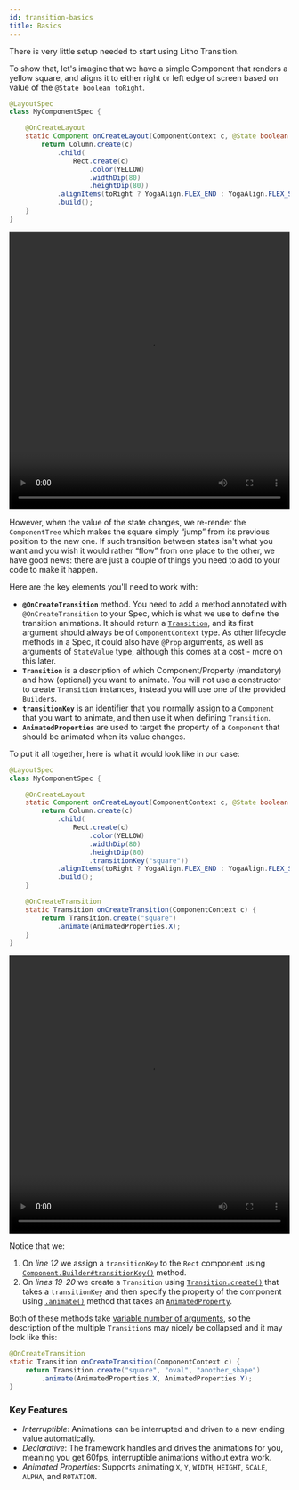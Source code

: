 ```yaml
---
id: transition-basics
title: Basics
---
```


There is very little setup needed to start using Litho Transition.

To show that, let's imagine that we have a simple Component that renders a yellow square, and aligns it to either right or left edge of screen based on value of the `@State boolean toRight`.

```java
@LayoutSpec
class MyComponentSpec {

    @OnCreateLayout
    static Component onCreateLayout(ComponentContext c, @State boolean toRight) {
        return Column.create(c)
            .child(
                Rect.create(c)
                    .color(YELLOW)
                    .widthDip(80)
                    .heightDip(80))
            .alignItems(toRight ? YogaAlign.FLEX_END : YogaAlign.FLEX_START)
            .build();
    }
}
```

<video loop="true" autoplay="true" class="video" width="100%" height="500px">
  <source type="video/webm" src={useBaseUrl("/static/videos/transitions/basics1.webm")}></source>
  <p>Your browser does not support the video element.</p>
</video>

However, when the value of the state changes, we re-render the `ComponentTree` which makes the square simply “jump” from its previous position to the new one. If such transition between states isn't what you want and you wish it would rather “flow” from one place to the other, we have good news: there are just a couple of things you need to add to your code to make it happen.

Here are the key elements you'll need to work with:

* **`@OnCreateTransition`** method. You need to add a method annotated with `@OnCreateTransition` to your Spec, which is what we use to define the transition animations. It should return a [`Transition`](/javadoc/com/facebook/litho/Transition.html), and its first argument should always be of `ComponentContext` type. As other lifecycle methods in a Spec, it could also have `@Prop` arguments, as well as arguments of `StateValue` type, although this comes at a cost - more on this later.
* **`Transition`** is a description of which Component/Property (mandatory) and how (optional) you want to animate. You will not use a constructor to create `Transition` instances, instead you will use one of the provided `Builder`s.
* **`transitionKey`** is an identifier that you normally assign to a `Component` that you want to animate, and then use it when defining `Transition`.
* **`AnimatedProperties`** are used to target the property of a `Component` that should be animated when its value changes.

To put it all together, here is what it would look like in our case:

```java
@LayoutSpec
class MyComponentSpec {

    @OnCreateLayout
    static Component onCreateLayout(ComponentContext c, @State boolean toRight) {
        return Column.create(c)
            .child(
                Rect.create(c)
                    .color(YELLOW)
                    .widthDip(80)
                    .heightDip(80)
                    .transitionKey("square"))
            .alignItems(toRight ? YogaAlign.FLEX_END : YogaAlign.FLEX_START)
            .build();
    }

    @OnCreateTransition
    static Transition onCreateTransition(ComponentContext c) {
        return Transition.create("square")
            .animate(AnimatedProperties.X);
    }
}
```

<video loop="true" autoplay="true" class="video" width="100%" height="500px">
  <source type="video/webm" src={useBaseUrl("/static/videos/transitions/basics2.webm")}></source>
  <p>Your browser does not support the video element.</p>
</video>

Notice that we:
1. On *line 12* we assign a `transitionKey` to the `Rect` component using [`Component.Builder#transitionKey()`](/javadoc/com/facebook/litho/Component.Builder.html#transitionKey-java.lang.String-) method.
2. On *lines 19-20* we create a `Transition` using [`Transition.create()`](/javadoc/com/facebook/litho/Transition.html#create-java.lang.String-) that takes a `transitionKey` and then specify the property of the component using [`.animate()`](/javadoc/com/facebook/litho/Transition.TransitionUnitsBuilder.html#animate-com.facebook.litho.animation.AnimatedProperty-) method that takes an [`AnimatedProperty`](/javadoc/com/facebook/litho/animation/AnimatedProperties.html).

Both of these methods take [variable number of arguments](/javadoc/com/facebook/litho/Transition.html#create-java.lang.String...-), so the description of the multiple `Transition`s may nicely be collapsed and it may look like this:

```java
@OnCreateTransition
static Transition onCreateTransition(ComponentContext c) {
    return Transition.create("square", "oval", "another_shape")
        .animate(AnimatedProperties.X, AnimatedProperties.Y);
}
```

### Key Features

- *Interruptible*: Animations can be interrupted and driven to a new ending value automatically.
- *Declarative*: The framework handles and drives the animations for you, meaning you get 60fps, interruptible animations without extra work.
- *Animated Properties*: Supports animating `X`, `Y`, `WIDTH`, `HEIGHT`, `SCALE`, `ALPHA`, and `ROTATION`.